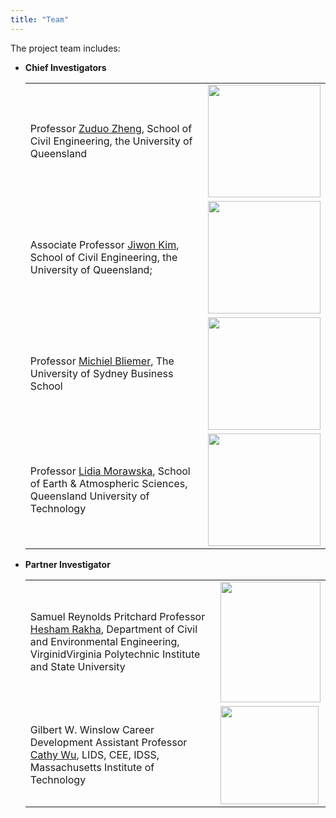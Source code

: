 ---
title: "Team"
---

The project team includes:

-   **Chief Investigators**

    |                                                                                                                                                                |                                         |
    |----------------------------------------------------------------------------------------------------------------------------------------------------------------|-----------------------------------------|
    | Professor [Zuduo Zheng](http://www.connectedandautonomoustransport.com/dr-zhengs-research.html), School of Civil Engineering, the University of Queensland     | ![](ZuduoZheng1_small.jpg){width="180"} |
    | Associate Professor [Jiwon Kim](https://researchers.uq.edu.au/researcher/10269), School of Civil Engineering, the University of Queensland;                    | ![](jiwon.jpeg){width="180"}            |
    | Professor [Michiel Bliemer](https://www.sydney.edu.au/business/about/our-people/academic-staff/michiel-bliemer.html), The University of Sydney Business School | ![](Michiel.jpg){width="180"}           |
    | Professor [Lidia Morawska](https://en.wikipedia.org/wiki/Lidia_Morawska), School of Earth & Atmospheric Sciences, Queensland University of Technology          | ![](Lidia.jpg){width="180"}             |

-   **Partner Investigator**

    |                                                                                                                                                                                                                  |                                           |
    |------------------------------------------------------------------------------------------------------------------------------------------------------------------------------------------------------------------|-------------------------------------------|
    | Samuel Reynolds Pritchard Professor [Hesham Rakha](https://cee.vt.edu/people/faculty/rakha.html), Department of Civil and Environmental Engineering, VirginidVirginia Polytechnic Institute and State University | ![](Hesham.jpg){width="160" height="193"} |
    | Gilbert W. Winslow Career Development Assistant Professor [Cathy Wu](http://www.wucathy.com/blog/), LIDS, CEE, IDSS, Massachusetts Institute of Technology                                                       | ![](Cathy.jpg){width="157"}               |
